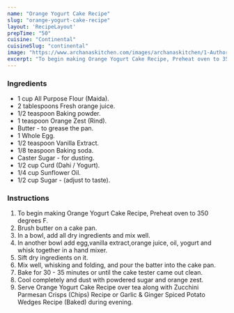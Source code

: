 ---
name: "Orange Yogurt Cake Recipe"
slug: "orange-yogurt-cake-recipe"
layout: 'RecipeLayout'
prepTime: "50"
cuisine: "Continental"
cuisineSlug: "continental"
image: "https://www.archanaskitchen.com/images/archanaskitchen/1-Author/usashis-gmail.com/Orange_Yogurt_Cake.jpg"
excerpt: "To begin making Orange Yogurt Cake Recipe, Preheat oven to 350 degrees F"
---

### Ingredients

- 1 cup All Purpose Flour (Maida).
- 2 tablespoons Fresh orange juice.
- 1/2 teaspoon Baking powder.
- 1 teaspoon Orange Zest (Rind).
- Butter - to grease the pan.
- 1 Whole Egg.
- 1/2 teaspoon Vanilla Extract.
- 1/8 teaspoon Baking soda.
- Caster Sugar - for dusting.
- 1/2 cup Curd (Dahi / Yogurt).
- 1/4 cup Sunflower Oil.
- 1/2 cup Sugar - (adjust to taste).

### Instructions

1. To begin making Orange Yogurt Cake Recipe, Preheat oven to 350 degrees F.
1. Brush butter on a cake pan.
1. In a bowl, add all dry ingredients and mix well.
1. In another bowl add egg,vanilla extract,orange juice, oil, yogurt and whisk together in a hand mixer.
1. Sift dry ingredients on it.
1. Mix well, whisking and folding, and pour the batter into the cake pan.
1. Bake for 30 - 35 minutes or until the cake tester came out clean.
1. Cool completely and dust with powdered sugar and orange zest.
1. Serve Orange Yogurt Cake Recipe over tea along with Zucchini Parmesan Crisps (Chips) Recipe or Garlic & Ginger Spiced Potato Wedges Recipe (Baked) during evening.

